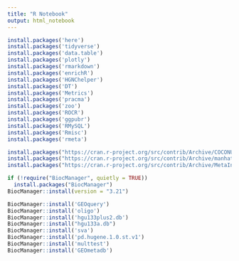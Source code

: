---
title: "R Notebook"
output: html_notebook
---

```{r}
install.packages('here')
install.packages('tidyverse')
install.packages('data.table')
install.packages('plotly')
install.packages('rmarkdown')
install.packages('enrichR')
install.packages('HGNChelper')
install.packages('DT')
install.packages('Metrics')
install.packages('pracma')
install.packages('zoo')
install.packages('ROCR')
install.packages('ggpubr')
install.packages('RMySQL')
install.packages('Rmisc')
install.packages('rmeta')

install.packages("https://cran.r-project.org/src/contrib/Archive/COCONUT/COCONUT_1.0.2.tar.gz",repos = NULL, type = "source")
install.packages("https://cran.r-project.org/src/contrib/Archive/manhattanly/manhattanly_0.2.0.tar.gz", repos = NULL, type = "source")
install.packages("https://cran.r-project.org/src/contrib/Archive/MetaIntegrator/MetaIntegrator_2.1.3.tar.gz", repos = NULL, type = "source")

if (!require("BiocManager", quietly = TRUE))
  install.packages("BiocManager")
BiocManager::install(version = "3.21")

BiocManager::install('GEOquery')
BiocManager::install('oligo')
BiocManager::install('hgu133plus2.db')
BiocManager::install("hgu133a.db")
BiocManager::install('sva')
BiocManager::install('pd.hugene.1.0.st.v1')
BiocManager::install('multtest')
BiocManager::install('GEOmetadb')
```


